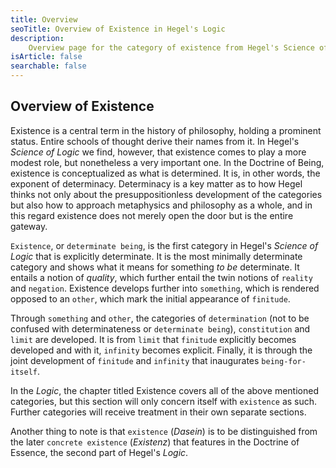```yaml
---
title: Overview
seoTitle: Overview of Existence in Hegel's Logic
description:
    Overview page for the category of existence from Hegel's Science of Logic.
isArticle: false
searchable: false
---
```


## Overview of Existence

Existence is a central term in the history of philosophy, holding a prominent
status. Entire schools of thought derive their names from it. In Hegel's
_Science of Logic_ we find, however, that existence comes to play a more modest
role, but nonetheless a very important one. In the Doctrine of Being, existence
is conceptualized as what is determined. It is, in other words, the exponent of
determinacy. Determinacy is a key matter as to how Hegel thinks not only about
the presuppositionless development of the categories but also how to approach
metaphysics and philosophy as a whole, and in this regard existence does not
merely open the door but is the entire gateway.

`Existence`, or `determinate being`, is the first category in Hegel's _Science
of Logic_ that is explicitly determinate. It is the most minimally determinate
category and shows what it means for something _to be_ determinate. It entails a
notion of _quality_, which further entail the twin notions of `reality` and
`negation`. Existence develops further into `something`, which is rendered
opposed to an `other`, which mark the initial appearance of `finitude`.

Through `something` and `other`, the categories of `determination` (not to be
confused with determinateness or `determinate being`), `constitution` and
`limit` are developed. It is from `limit` that `finitude` explicitly becomes
developed and with it, `infinity` becomes explicit. Finally, it is through the
joint development of `finitude` and `infinity` that inaugurates
`being-for-itself`.

In the _Logic_, the chapter titled Existence covers all of the above mentioned
categories, but this section will only concern itself with `existence` as such.
Further categories will receive treatment in their own separate sections.

Another thing to note is that `existence` (_Dasein_) is to be distinguished from
the later `concrete existence` (_Existenz_) that features in the Doctrine of
Essence, the second part of Hegel's _Logic_.
